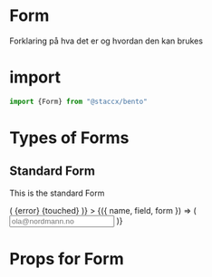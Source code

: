 
<Meta title="Components|Forms/Form" component={Form}/>


# Form
Forklaring på hva det er og hvordan den kan brukes


# import

```javascript
import {Form} from "@staccx/bento"
```

# Types of Forms


## Standard Form
This is the standard Form

<Preview>
  <Story name="Standard">
       <Form initialValues={{ epost: "" }} buttonText="Søk nå">
             <FormField
               name="epost"
               type="email"
               required
               renderError={({ error, touched }) => (
                 <span>
                   {error} {touched}
                 </span>
               )}
             >
               {({ name, field, form }) => (
                 <Input {...field} placeholder="ola@nordmann.no" id={name} />
               )}
             </FormField>
           </Form>
  </Story>
</Preview>






# Props for Form
<Props of={Form} />

